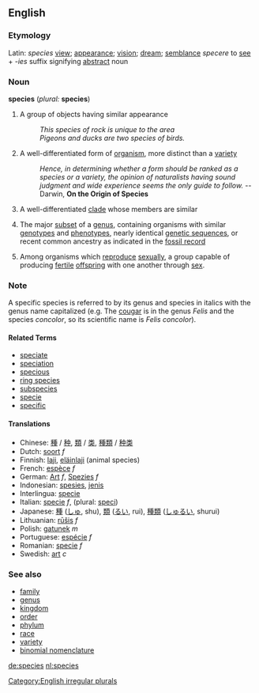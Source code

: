==English==

=== Etymology ===

Latin: ''species'' [[view]]; [[appearance]]; [[vision]]; [[dream]]; [[semblance]] ''specere'' to [[see]] + ''-ies'' suffix signifying [[abstract]] noun

=== Noun ===
'''species''' (''plural:'' '''species''')

# A group of objects having similar appearance
#: ''This species of rock is unique to the area''
#:''Pigeons and ducks are two species of birds.''
# A well-differentiated form of [[organism]], more distinct than a [[variety]]
#: ''Hence, in determining whether a form should be ranked as a species or a variety, the opinion of naturalists having sound judgment and wide experience seems the only guide to follow.'' -- Darwin, '''On the Origin of Species'''
# {{taxonomy}} A well-differentiated [[clade]] whose members are similar
# {{taxonomy}} The major [[subset]] of a [[genus]], containing organisms with similar [[genotype]]s and [[phenotype]]s, nearly identical [[genetic sequence]]s, or recent common ancestry as indicated in the [[fossil record]]
# {{taxonomy}} Among organisms which [[reproduce]] [[sexually]], a group capable of producing [[fertile]] [[offspring]] with one another through [[sex]].


===Note===
A specific species is referred to by its genus and species in italics with the genus name capitalized (e.g. The [[cougar]] is in the genus ''Felis'' and the species ''concolor'', so its scientific name is ''Felis concolor'').

==== Related Terms ====
*[[speciate]]
*[[speciation]]
*[[specious]]
*[[ring species]]
*[[subspecies]]
*[[specie]]
*[[specific]]

====Translations====
*Chinese: [[種]] / [[种]], [[類]] / [[类]], [[種類]] / [[种类]]
*Dutch: [[soort]] ''f''
*Finnish: [[laji]], [[eläinlaji]] (animal species)
*French: [[espèce]] ''f''
*German: [[Art]] ''f'', [[Spezies]] ''f''
*Indonesian: [[spesies]], [[jenis]]
*Interlingua: [[specie]]
*Italian: [[specie]] ''f'', (plural: [[speci]])
*Japanese: [[種]] ([[しゅ]], shu), [[類]] ([[るい]], rui), [[種類]] ([[しゅるい]], shurui)
*Lithuanian: [[rūšis]] ''f''
*Polish: [[gatunek]] ''m''
*Portuguese: [[espécie]] ''f''
*Romanian: [[specie]] ''f''
*Swedish: [[art]] ''c''

===See also===
*[[family]]
*[[genus]]
*[[kingdom]]
*[[order]]
*[[phylum]]
*[[race]]
*[[variety]]
*[[binomial nomenclature]]

{{wikipedia}}

[[Category:English irregular plurals]]

[[de:species]]
[[nl:species]]